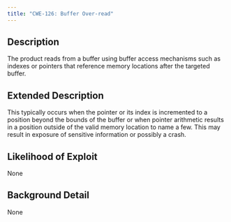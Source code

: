 ```yaml
---
title: "CWE-126: Buffer Over-read"
---
```


## Description
The product reads from a buffer using buffer access mechanisms such as indexes or pointers that reference memory locations after the targeted buffer.

## Extended Description
This typically occurs when the pointer or its index is incremented to a position beyond the bounds of the buffer or when pointer arithmetic results in a position outside of the valid memory location to name a few. This may result in exposure of sensitive information or possibly a crash.

## Likelihood of Exploit
None

## Background Detail
None
        